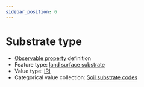 ```yaml
---
sidebar_position: 6
---
```



# Substrate type

- [Observable property](/viewers/dawe-vocabs?uri=https://linked.data.gov.au/def/nrm/75f55bf0-6972-42ba-ad46-7e24f91e8f6a) definition
- Feature type: [land surface substrate](http://linked.data.gov.au/def/tern-cv/aef12cd6-3826-4988-a54c-8578d3fb4c8d)
- Value type: [IRI](https://w3id.org/tern/ontologies/tern/IRI)
- Categorical value collection: [Soil substrate codes](/viewers/dawe-vocabs?uri=https://linked.data.gov.au/def/nrm/b061d7db-a608-4062-96d4-b367d6d9a792)

<Example protocolModule="cover-lite" observableProperty="https://linked.data.gov.au/def/nrm/75f55bf0-6972-42ba-ad46-7e24f91e8f6a" />
